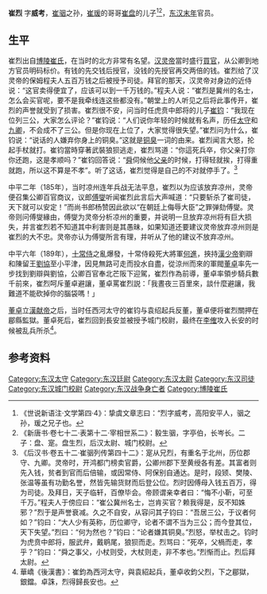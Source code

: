 '''崔烈'''{{BD|?||192年||C崔}}  字'''威考'''，[[崔骃|崔骃]]之孙，[[崔瑗|崔瑗]]的哥哥[[崔盘|崔盘]]的儿子<ref>《世说新语注·文学第四·4》：挚虞文章志曰：“烈字威考，高阳安平人，骃之孙，瑗之兄子也。</ref><ref>《新唐书·卷七十二·表第十二·宰相世系二》：毅生骃，字亭伯，长岑长。二子：盘、寔。盘生烈，后汉太尉、城门校尉。</ref>，[[东汉末年|东汉末年]]官员。

==生平==
崔烈出自[[博陵崔氏|博陵崔氏]]，在当时的北方非常有名望。[[汉灵帝|汉灵帝]]當时盛行[[賣官|買官]]，从公卿到地方官员明码标价。有钱的先交钱后授官，没钱的先授官再交两倍的钱。崔烈给了汉灵帝的保姆程夫人五百万钱之后被授予司徒。拜官的那天，汉灵帝对身边的近侍说：“这官卖得便宜了，应该可以到一千万钱的。”程夫人说：“崔烈是冀州的名士，怎么会买官呢，要不是我牵线连这些都没有。”朝堂上的人听见之后将此事传开，崔烈的声誉就受到了损害。崔烈很不安，问当时任虎贲中郎将的儿子[[崔钧|崔钧]]：“我现在位列三公，大家怎么评论？”崔钧说：“人们说你年轻的时候就有名声，历任[[太守|太守]]和[[九卿|九卿]]，不会成不了三公。但是你现在上位了，大家觉得很失望。”崔烈问为什么，崔钧说：“说话的人嫌弃你身上的铜臭。”这就是[[铜臭|铜臭]]一词的由来。崔烈闻言大怒，抡起手杖就打。崔钧當時穿著武裝狼狈逃走，崔烈骂道：“你這死兵卒，你父亲打你你还跑，这是孝顺吗？”崔钧回答说：“[[舜|舜]]伺候他[[瞽叟|父亲]]的时候，打得轻就挨，打得重就跑，所以这不算是不孝”。听了这话，崔烈觉得是自己的不对就停手了。<ref>《后汉书·卷五十二·崔骃列传第四十二》：寔从兄烈，有重名于北州，历位郡守、九卿。灵帝时，开鸿都门榜卖官爵，公卿州郡下至黄绶各有差。其富者则先入钱，贫者到官而后倍输，或因常侍、阿保别自通达。是时，段颎、樊陵、张温等虽有功勤名誉，然皆先输货财而后登公位。烈时因傅母入钱五百万，得为司徒。及拜日，天子临轩，百僚毕会。帝顾谓亲幸者曰：“悔不小靳，可至千万。”程夫人于傍应曰：“崔公冀州名士，岂肯买官？赖我得是，反不知姝邪？”烈于是声誉衰减。久之不自安，从容问其子钧曰：“吾居三公，于议者何如？”钧曰：“大人少有英称，历位卿守，论者不谓不当为三公；而今登其位，天下失望。”烈曰：“何为然也？”钧曰：“论者嫌其铜臭。”烈怒，举杖击之。钧时为虎贲中郎将，服武弁，戴鹖尾，狼狈而走。烈骂曰：“死卒，父楇而走，孝乎？”钧曰：“舜之事父，小杖则受，大杖则走，非不孝也。”烈惭而止。烈后拜太尉。</ref>

中平二年（185年），当时凉州连年兵战无法平息，崔烈以为应该放弃凉州，灵帝便召集公卿百官商议，议郎[[傅燮_(东汉)|傅燮]]听闻崔烈此言后大声喊道：“只要斩杀了崔司徒，天下就可以安定！”而尚书郎杨赞因此欲以“在朝廷上侮辱大臣”之罪弹劾傅燮。灵帝则问傅燮緣由，傅燮为灵帝分析凉州的重要，并说明一旦放弃凉州将有巨大损失，并言崔烈若不知道其中利害则是其愚昧，如果知道还要建议灵帝放弃凉州则是崔烈的大不忠。灵帝亦认为傅燮所言有理，并听从了他的建议不放弃凉州。

中平六年（189年），[[十常侍|十常侍]]之亂爆發，十常侍殺死大將軍[[何進|何進]]，挾持[[漢少帝|漢少帝]]劉辯和陳留王[[劉協|劉協]]至小平津，因見無路可走而投水自盡，從涼州而來的軍閥[[董卓|董卓]]率先一步找到劉辯與劉協，公卿百官奉北芒阪下迎駕，崔烈作為前導，董卓率領步騎兵數千前來，崔烈呵斥董卓避讓，董卓罵崔烈説：「我晝夜三百里來，談什麼避讓，我難道不能砍掉你的腦袋嗎！」

[[董卓|董卓]]立[[漢献帝|漢献帝]]之后，当时任西河太守的崔钧与袁绍起兵反董，董卓便将崔烈關押在郿縣監獄。董卓死后，崔烈回到長安並被授予城门校尉，最终在[[李傕|李傕]]攻入长安的时候被乱兵所杀<ref>華嶠《後漢書》：崔鈞為西河太守，與袁紹起兵，董卓收鈞父烈，下之郿獄，銀鐺。卓誅，烈得歸長安也。</ref>。

==参考资料==
{{reflist}}

{{东汉大司马太尉}}
{{東漢大司徒司徒}}

{{DEFAULTSORT:C崔}}
[[Category:东汉太守|Category:东汉太守]]
[[Category:东汉廷尉|Category:东汉廷尉]]
[[Category:东汉太尉|Category:东汉太尉]]
[[Category:东汉司徒|Category:东汉司徒]]
[[Category:东汉城门校尉|Category:东汉城门校尉]]
[[Category:东汉战争身亡者|Category:东汉战争身亡者]]
[[Category:博陵崔氏|Category:博陵崔氏]]
